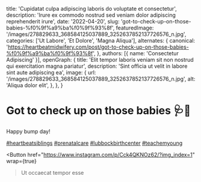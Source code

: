   title: 'Cupidatat culpa adipiscing laboris do voluptate et consectetur',
  description: 'Irure ex commodo nostrud sed veniam dolor adipiscing reprehenderit irure',
  date: '2022-04-20',
  slug: 'got-to-check-up-on-those-babies-%f0%9f%a9%ba%f0%9f%93%8f',
  featuredImage: '/images/278829633_368584125037889_3252637852137726576_n.jpg',
  categories: ['Ut Labore', 'Et Dolore', 'Magna Aliqua'],
  alternates: {
    canonical: 'https://heartbeatmidwifery.com/post/got-to-check-up-on-those-babies-%f0%9f%a9%ba%f0%9f%93%8f',
  },
  authors: [{ name: 'Consectetur Adipiscing' }],
  openGraph: {
    title: 'Elit tempor laboris veniam sit non nostrud qui exercitation magna pariatur',
    description: 'Sint officia ut velit in labore sint aute adipiscing ea',
    image: {
      url: '/images/278829633_368584125037889_3252637852137726576_n.jpg',
      alt: 'Aliqua dolor elit',
    },
  },
}


# Got to check up on those babies 🩺📏

<Gallery>
  <GalleryItem
    src="/images/278829633_368584125037889_3252637852137726576_n.jpg"
    size="large"
  />
  <GalleryItem
    src="/images/278798761_1025606421664357_6674128518806046719_n.jpg"
    size="large"
  />
</Gallery>

Happy bump day!

[#heartbeatsiblings](https://www.instagram.com/explore/tags/heartbeatsiblings/) [#prenatalcare](https://www.instagram.com/explore/tags/prenatalcare/) [#lubbockbirthcenter](https://www.instagram.com/explore/tags/lubbockbirthcenter/) [#teachemyoung](https://www.instagram.com/explore/tags/teachemyoung/)

<Button
  href="https://www.instagram.com/p/Cck4QKNOz62/?img_index=1"
  wrap={true}
>Ut occaecat tempor esse</Button>
